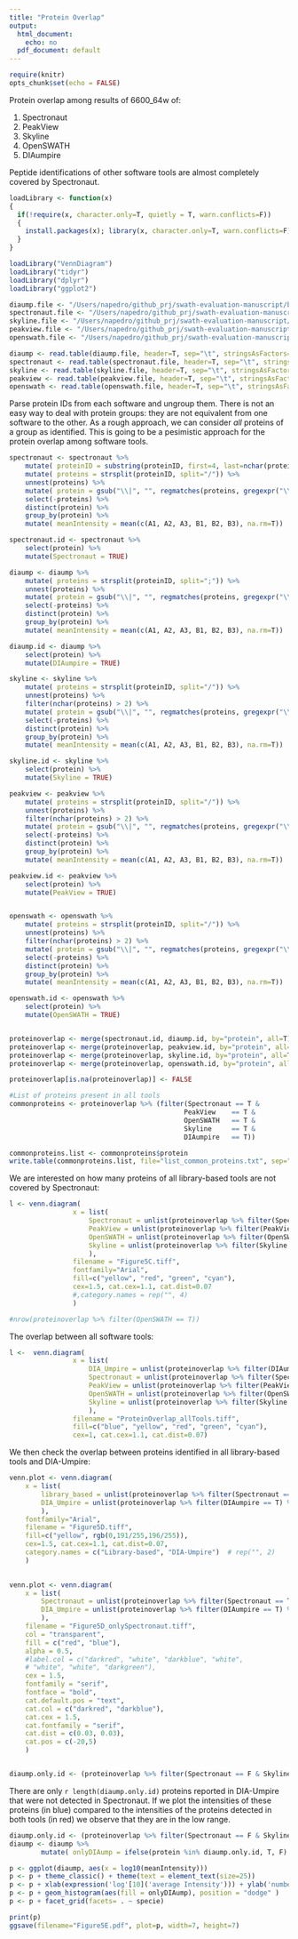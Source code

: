 ```yaml
---
title: "Protein Overlap"
output:
  html_document:
    echo: no
  pdf_document: default
---
```


```r
require(knitr)
opts_chunk$set(echo = FALSE)

```


Protein overlap among results of 6600_64w of:

1. Spectronaut  
1. PeakView  
1. Skyline  
1. OpenSWATH  
1. DIAumpire  

Peptide identifications of other software tools are almost completely covered by Spectronaut. 

```r

loadLibrary <- function(x) 
{
  if(!require(x, character.only=T, quietly = T, warn.conflicts=F)) 
  { 
    install.packages(x); library(x, character.only=T, warn.conflicts=F) 
  } 
}

loadLibrary("VennDiagram")
loadLibrary("tidyr")
loadLibrary("dplyr")
loadLibrary("ggplot2")

```


```r

diaump.file <- "/Users/napedro/github_prj/swath-evaluation-manuscript/benchmarks/draft.v2/dataanalysis_TOF6600_64w/input/DIAumpire_r1.tsv"
spectronaut.file <- "/Users/napedro/github_prj/swath-evaluation-manuscript/benchmarks/draft.v2/dataanalysis_TOF6600_64w/input/Spectronaut_r2.tsv"
skyline.file <- "/Users/napedro/github_prj/swath-evaluation-manuscript/benchmarks/draft.v2/dataanalysis_TOF6600_64w/input/Skyline_r2.tsv"
peakview.file <- "/Users/napedro/github_prj/swath-evaluation-manuscript/benchmarks/draft.v2/dataanalysis_TOF6600_64w/input/PeakView_r2.tsv"
openswath.file <- "/Users/napedro/github_prj/swath-evaluation-manuscript/benchmarks/draft.v2/dataanalysis_TOF6600_64w/input/OpenSWATH_r2.tsv"

diaump <- read.table(diaump.file, header=T, sep="\t", stringsAsFactors=F)
spectronaut <- read.table(spectronaut.file, header=T, sep="\t", stringsAsFactors=F)
skyline <- read.table(skyline.file, header=T, sep="\t", stringsAsFactors=F)
peakview <- read.table(peakview.file, header=T, sep="\t", stringsAsFactors=F)
openswath <- read.table(openswath.file, header=T, sep="\t", stringsAsFactors=F)

```

Parse protein IDs from each software and ungroup them. There is not an easy way to deal with protein groups: they are not equivalent from one software to the other. As a rough approach, we can consider _all_ proteins of a group as identified. This is going to be a pesimistic approach for the protein overlap among software tools.

```r

spectronaut <- spectronaut %>% 
    mutate( proteinID = substring(proteinID, first=4, last=nchar(proteinID))) %>%
    mutate( proteins = strsplit(proteinID, split="/")) %>%
    unnest(proteins) %>%
    mutate( protein = gsub("\\|", "", regmatches(proteins, gregexpr("\\|.*?\\|", proteins))) ) %>%
    select(-proteins) %>% 
    distinct(protein) %>% 
    group_by(protein) %>%
    mutate( meanIntensity = mean(c(A1, A2, A3, B1, B2, B3), na.rm=T))

spectronaut.id <- spectronaut %>%
    select(protein) %>%
    mutate(Spectronaut = TRUE)

diaump <- diaump %>% 
    mutate( proteins = strsplit(proteinID, split=";")) %>%
    unnest(proteins) %>%
    mutate( protein = gsub("\\|", "", regmatches(proteins, gregexpr("\\|.*?\\|", proteins))) ) %>%
    select(-proteins) %>% 
    distinct(protein) %>% 
    group_by(protein) %>%
    mutate( meanIntensity = mean(c(A1, A2, A3, B1, B2, B3), na.rm=T))

diaump.id <- diaump %>%
    select(protein) %>%
    mutate(DIAumpire = TRUE)

skyline <- skyline %>% 
    mutate( proteins = strsplit(proteinID, split="/")) %>%
    unnest(proteins) %>%
    filter(nchar(proteins) > 2) %>%
    mutate( protein = gsub("\\|", "", regmatches(proteins, gregexpr("\\|.*?\\|", proteins))) ) %>%
    select(-proteins) %>% 
    distinct(protein) %>% 
    group_by(protein) %>%
    mutate( meanIntensity = mean(c(A1, A2, A3, B1, B2, B3), na.rm=T))

skyline.id <- skyline %>%
    select(protein) %>%
    mutate(Skyline = TRUE)

peakview <- peakview %>% 
    mutate( proteins = strsplit(proteinID, split="/")) %>%
    unnest(proteins) %>%
    filter(nchar(proteins) > 2) %>%
    mutate( protein = gsub("\\|", "", regmatches(proteins, gregexpr("\\|.*?\\|", proteins))) ) %>%
    select(-proteins) %>% 
    distinct(protein) %>% 
    group_by(protein) %>%
    mutate( meanIntensity = mean(c(A1, A2, A3, B1, B2, B3), na.rm=T))

peakview.id <- peakview %>%
    select(protein) %>%
    mutate(PeakView = TRUE)


openswath <- openswath %>% 
    mutate( proteins = strsplit(proteinID, split="/")) %>%
    unnest(proteins) %>%
    filter(nchar(proteins) > 2) %>%
    mutate( protein = gsub("\\|", "", regmatches(proteins, gregexpr("\\|.*?\\|", proteins))) ) %>%
    select(-proteins) %>% 
    distinct(protein) %>% 
    group_by(protein) %>%
    mutate( meanIntensity = mean(c(A1, A2, A3, B1, B2, B3), na.rm=T))

openswath.id <- openswath %>%
    select(protein) %>%
    mutate(OpenSWATH = TRUE)


proteinoverlap <- merge(spectronaut.id, diaump.id, by="protein", all=T)
proteinoverlap <- merge(proteinoverlap, peakview.id, by="protein", all=T)
proteinoverlap <- merge(proteinoverlap, skyline.id, by="protein", all=T)
proteinoverlap <- merge(proteinoverlap, openswath.id, by="protein", all=T)

proteinoverlap[is.na(proteinoverlap)] <- FALSE

#List of proteins present in all tools
commonproteins <- proteinoverlap %>% (filter(Spectronaut == T & 
                                            PeakView    == T & 
                                            OpenSWATH   == T & 
                                            Skyline     == T & 
                                            DIAumpire   == T))

commonproteins.list <- commonproteins$protein
write.table(commonproteins.list, file="list_common_proteins.txt", sep="\t", row.names = F, col.names = F, quote = F)
```


We are interested on how many proteins of all library-based tools are not covered by Spectronaut:

```r
l <- venn.diagram(
                x = list(
                    Spectronaut = unlist(proteinoverlap %>% filter(Spectronaut == T) %>% select(protein)),
                    PeakView = unlist(proteinoverlap %>% filter(PeakView == T) %>% select(protein)),
                    OpenSWATH = unlist(proteinoverlap %>% filter(OpenSWATH == T) %>% select(protein)),
                    Skyline = unlist(proteinoverlap %>% filter(Skyline == T) %>% select(protein))
                    ),
                filename = "Figure5C.tiff",
                fontfamily="Arial",
                fill=c("yellow", "red", "green", "cyan"),
                cex=1.5, cat.cex=1.1, cat.dist=0.07
                #,category.names = rep("", 4)
                )

#nrow(proteinoverlap %>% filter(OpenSWATH == T))
```


The overlap between all software tools:

```r

l <-  venn.diagram(
                x = list(
                    DIA_Umpire = unlist(proteinoverlap %>% filter(DIAumpire == T) %>% select(protein)),
                    Spectronaut = unlist(proteinoverlap %>% filter(Spectronaut == T) %>% select(protein)),
                    PeakView = unlist(proteinoverlap %>% filter(PeakView == T) %>% select(protein)),
                    OpenSWATH = unlist(proteinoverlap %>% filter(OpenSWATH == T) %>% select(protein)),
                    Skyline = unlist(proteinoverlap %>% filter(Skyline == T) %>% select(protein))
                    ), 
                filename = "ProteinOverlap_allTools.tiff",
                fill=c("blue", "yellow", "red", "green", "cyan"),
                cex=1, cat.cex=1.1, cat.dist=0.07)

```


We then check the overlap between proteins identified in all library-based tools and DIA-Umpire: 

```r


venn.plot <- venn.diagram(
    x = list(
        library_based = unlist(proteinoverlap %>% filter(Spectronaut == T | PeakView == T |  Skyline == T | OpenSWATH == T) %>% select(protein)),
        DIA_Umpire = unlist(proteinoverlap %>% filter(DIAumpire == T) %>% select(protein))
        ),
    fontfamily="Arial",
    filename = "Figure5D.tiff",
    fill=c("yellow", rgb(0,191/255,196/255)),
    cex=1.5, cat.cex=1.1, cat.dist=0.07,
    category.names = c("Library-based", "DIA-Umpire")  # rep("", 2)
    )

               
venn.plot <- venn.diagram(
    x = list(
        Spectronaut = unlist(proteinoverlap %>% filter(Spectronaut == T ) %>% select(protein)),
        DIA_Umpire = unlist(proteinoverlap %>% filter(DIAumpire == T) %>% select(protein))
        ),
    filename = "Figure5D_onlySpectronaut.tiff",
    col = "transparent",
    fill = c("red", "blue"),
    alpha = 0.5,
    #label.col = c("darkred", "white", "darkblue", "white",
    # "white", "white", "darkgreen"),
    cex = 1.5,
    fontfamily = "serif",
    fontface = "bold",
    cat.default.pos = "text",
    cat.col = c("darkred", "darkblue"),
    cat.cex = 1.5,
    cat.fontfamily = "serif",
    cat.dist = c(0.03, 0.03),
    cat.pos = c(-20,5)
    )


diaump.only.id <- (proteinoverlap %>% filter(Spectronaut == F & Skyline == F & PeakView == F & OpenSWATH == F & DIAumpire == T))$protein

```

There are only `r length(diaump.only.id)` proteins reported in DIA-Umpire that were not detected in Spectronaut. If we plot the intensities of these proteins (in blue) compared to the intensities of the proteins detected in both tools (in red) we observe that they are in the low range. 


```r
diaump.only.id <- (proteinoverlap %>% filter(Spectronaut == F & Skyline == F & PeakView == F & OpenSWATH == F & DIAumpire == T))$protein
diaump <- diaump %>% 
        mutate( onlyDIAump = ifelse(protein %in% diaump.only.id, T, F) ) 

p <- ggplot(diaump, aes(x = log10(meanIntensity)))
p <- p + theme_classic() + theme(text = element_text(size=25))
p <- p + xlab(expression('log'[10]('average Intensity'))) + ylab('number of proteins')
p <- p + geom_histogram(aes(fill = onlyDIAump), position = "dodge" )
p <- p + facet_grid(facets= . ~ specie)

print(p)
ggsave(filename="Figure5E.pdf", plot=p, width=7, height=7)
```

